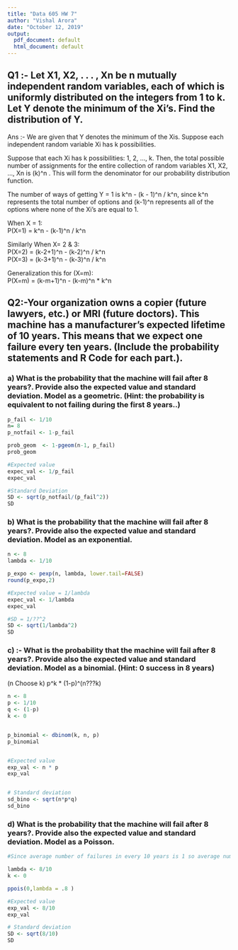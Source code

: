 ---
title: "Data 605 HW 7"
author: "Vishal Arora"
date: "October 12, 2019"
output:
  pdf_document: default
  html_document: default
---

## Q1 :- Let X1, X2, . . . , Xn be n mutually independent random variables, each of which is uniformly distributed on the integers from 1 to k. Let Y denote the minimum of the Xi's. Find the distribution of Y.

Ans :- 
We are given that Y denotes the minimum of the Xis. Suppose each independent random variable Xi has k possibilities.                     

Suppose that each Xi has k possibilities: 1, 2, ..., k. Then, the total possible number of assignments for the entire collection of random variables X1, X2, ..., Xn is (k)^n . This will form the denominator for our probability distribution function.                                       

The number of ways of getting Y = 1 is k^n - (k - 1)^n / k^n, since k^n represents the total number of options and (k-1)^n   represents all of the options where none of the Xi's are equal to 1.                                         

When X = 1:                      
P(X=1) = k^n - (k-1)^n / k^n                      

Similarly When X= 2 & 3:                            
P(X=2) = (k-2+1)^n - (k-2)^n / k^n                                 
P(X=3) = (k-3+1)^n - (k-3)^n / k^n                                       

Generalization this for (X=m):                                                  
P(X=m) = (k-m+1)^n - (k-m)^n * k^n                                      


## Q2:-Your organization owns a copier (future lawyers, etc.) or MRI (future doctors). This machine has a manufacturer's expected lifetime of 10 years. This means that we expect one failure every ten years. (Include the probability statements and R Code for each part.).                                                          


### a) What is the probability that the machine will fail after 8 years?. Provide also the expected value and standard deviation. Model as a geometric. (Hint: the probability is equivalent to not failing during the first 8 years..)                                

```{r}
p_fail <- 1/10 
n= 8
p_notfail <- 1-p_fail

prob_geom  <- 1-pgeom(n-1, p_fail) 
prob_geom

#Expected value 
expec_val <- 1/p_fail
expec_val

#Standard Deviation
SD <- sqrt(p_notfail/(p_fail^2))
SD 

```

### b) What is the probability that the machine will fail after 8 years?. Provide also the expected value and standard deviation. Model as an exponential.                                        

```{r}
n <- 8 
lambda <- 1/10

p_expo <- pexp(n, lambda, lower.tail=FALSE)
round(p_expo,2)

#Expected value = 1/lambda
expec_val <- 1/lambda
expec_val

#SD = 1/??^2
SD <- sqrt(1/lambda^2)
SD 
```

### c) :- What is the probability that the machine will fail after 8 years?. Provide also the expected value and standard deviation. Model as a binomial. (Hint: 0 success in 8 years)

(n Choose k) p^k * (1-p)^(n???k) 
```{r}
n <- 8
p <- 1/10
q <- (1-p)
k <- 0


p_binomial <- dbinom(k, n, p)
p_binomial


#Expected value
exp_val <- n * p
exp_val


# Standard deviation
sd_bino <- sqrt(n*p*q) 
sd_bino
```

### d) What is the probability that the machine will fail after 8 years?. Provide also the expected value and standard deviation. Model as a Poisson.

```{r}
#Since average number of failures in every 10 years is 1 so average number of failures in 8 years will be:

lambda <- 8/10
k <- 0

ppois(0,lambda = .8 )

#Expected value 
exp_val <- 8/10
exp_val

# Standard deviation
SD <- sqrt(8/10)
SD
```

